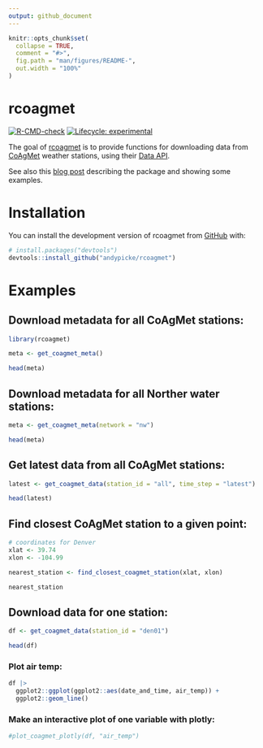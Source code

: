 ```yaml
---
output: github_document
---
```


<!-- README.md is generated from README.Rmd. Please edit that file -->

```r
knitr::opts_chunk$set(
  collapse = TRUE,
  comment = "#>",
  fig.path = "man/figures/README-",
  out.width = "100%"
)
```

# rcoagmet

<!-- badges: start -->
[![R-CMD-check](https://github.com/andypicke/rcoagmet/actions/workflows/R-CMD-check.yaml/badge.svg)](https://github.com/andypicke/rcoagmet/actions/workflows/R-CMD-check.yaml)
[![Lifecycle: experimental](https://img.shields.io/badge/lifecycle-experimental-orange.svg)](https://lifecycle.r-lib.org/articles/stages.html#experimental)
<!-- badges: end -->

The goal of [rcoagmet](https://github.com/andypicke/rcoagmet) is to provide functions for downloading data from [CoAgMet](https://coagmet.colostate.edu/) weather stations, using their [Data API](https://coagmet.colostate.edu/data/doc.html).

See also this [blog post](https://andypicke.quarto.pub/portfolio/posts/rcoagmet/rcoagmet.html) describing the package and showing some examples.



# Installation

You can install the development version of rcoagmet from [GitHub](https://github.com/) with:

``` r
# install.packages("devtools")
devtools::install_github("andypicke/rcoagmet")
```

# Examples

## Download metadata for all CoAgMet stations:

```r
library(rcoagmet)

meta <- get_coagmet_meta()

head(meta)

```


## Download metadata for all Norther water stations:

```r

meta <- get_coagmet_meta(network = "nw")

head(meta)

```


## Get latest data from all CoAgMet stations:

```r

latest <- get_coagmet_data(station_id = "all", time_step = "latest")

head(latest)

```



## Find closest CoAgMet station to a given point:
```r

# coordinates for Denver
xlat <- 39.74
xlon <- -104.99

nearest_station <- find_closest_coagmet_station(xlat, xlon)

nearest_station

```


## Download data for one station:

```r

df <- get_coagmet_data(station_id = "den01")

head(df)

```


### Plot air temp:
```r

df |>
  ggplot2::ggplot(ggplot2::aes(date_and_time, air_temp)) +
  ggplot2::geom_line()

```


### Make an interactive plot of one variable with plotly:
```r

#plot_coagmet_plotly(df, "air_temp")

```

